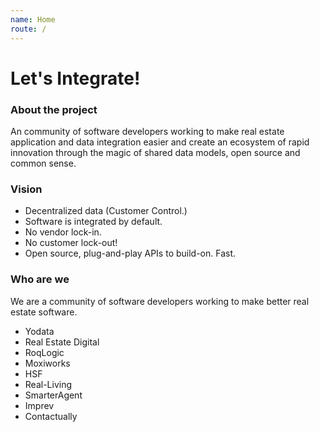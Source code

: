 ```yaml
---
name: Home
route: /
---
```

# Let's Integrate!

### About the project

An community of software developers working to make real estate 
application and data integration easier and create an ecosystem of 
rapid innovation through the magic of shared data models, open source
and common sense.

### Vision

- Decentralized data (Customer Control.)
- Software is integrated by default.
- No vendor lock-in.
- No customer lock-out!
- Open source, plug-and-play APIs to build-on.  Fast.

### Who are we

We are a community of software developers working to make better real estate software.

- Yodata
- Real Estate Digital
- RoqLogic
- Moxiworks
- HSF
- Real-Living
- SmarterAgent
- Imprev
- Contactually

